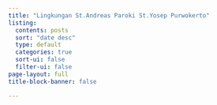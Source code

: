 ```yaml
---
title: "Lingkungan St.Andreas Paroki St.Yosep Purwokerto"
listing:
  contents: posts
  sort: "date desc"
  type: default
  categories: true
  sort-ui: false
  filter-ui: false
page-layout: full
title-block-banner: false

---
```




